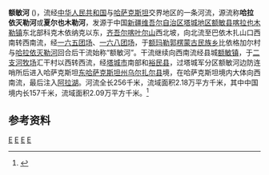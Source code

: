 '''额敏河''' ({{lang-kk|Еміл}})，流经[[中华人民共和国|中华人民共和国]]与[[哈萨克斯坦|哈萨克斯坦]]交界地区的一条河流，源流称'''哈拉依灭勒河'''或'''夏尔也木勒河'''，发源于中国[[新疆维吾尔自治区|新疆维吾尔自治区]][[塔城地区|塔城地区]][[额敏县|额敏县]][[喀拉也木勒镇|喀拉也木勒镇]]东北部科克木依纳克以东，[[齐吾尔喀叶尔山|齐吾尔喀叶尔山]]西北坡，向北流至巴依木扎山口西南转西南流，经[[新疆生产建设兵团一六五团|一六五团场]]、[[新疆生产建设兵团一六八团|一六八团场]]，于[[额玛勒郭楞蒙古民族乡|额玛勒郭楞蒙古民族乡]]比依格加尔村与[[哈拉依灭勒河|哈拉依灭勒河]]回合后干流始称“额敏河”。干流继续向西南流经县城[[额敏镇|额敏镇]]，于[[二支河牧场|二支河牧场]]汇干村以西转西流，经[[塔城市|塔城市]]南部和[[裕民县|裕民县]]，过塔城军分区额敏河边防连哨所后进入哈萨克斯坦[[东哈萨克斯坦州|东哈萨克斯坦州]][[乌尔扎尔县|乌尔扎尔县]]境，在哈萨克斯坦境内大体向西南流，最后注入[[阿拉湖|阿拉湖]]。河流全长256千米，流域面积2.18万平方千米，其中中国境内长157千米，流域面积2.09万平方千米。<ref name="中国河湖大典">{{cite book zh |author=《[[中国河湖大典|中国河湖大典]]》编纂委员会 |title=《中国河湖大典·西北诸河卷》 |format=M |edition=1 |location=北京 |publisher=中国水利水电出版社 |date=2014年8月 |pages=295页 |id= ISBN 978-7-5170-2566-5}}</ref>

== 参考资料 ==
{{reflist}}

{{中國西北邊境諸河}}
{{中国河流}} 

[[Category:新疆河流|E]]
[[Category:哈萨克斯坦河流|E]]
[[Category:中哈边界|E]]
[[Category:中国西北边境诸河|E]]